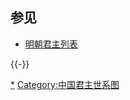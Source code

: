 {{CJK-New-Char|28B81|ver=B}}
<center>
{{chart/start|style=font: 100% sans-serif;width:intrinsic;width:-moz-max-content;width:-webkit-max-content;width:max-content;}}
{{chart| | | | | | | | | | | | | Hwu | Hwu=<sup></sup>明德祖<br>[[朱百六|朱百六]]}}
{{chart| | | | | | | | | | | | | |!}}
{{chart| | | | | | | | | | | | | Hwu | Hwu=<sup></sup>明懿祖<br>[[朱四九|朱四九]]}}
{{chart| | | | | | | | | | | | | |!}}
{{chart| | | | | | | | | | | | | Hwu | Hwu=<sup></sup>明熙祖<br>[[朱初一|朱初一]]}}
{{chart| | | | | | | | | | | | | |!}}
{{chart| | | | | | | | | | | | | Hwu | Hwu=<sup></sup>明仁祖<br>[[朱世珍|朱世珍]]<br>1281-1344}}
{{chart| | | | | | | | | | | | | |!}}
{{chart | | | | | | | | | | | | | Hwu | Hwu=<sup>(1)</sup>'''[[朱元璋|明太祖]]'''<br>朱元璋<br>1328-<br>'''1368-1398'''}}
{{chart | |,|-|-|-|-|-|-|-|v|-|-|-|^|-|-|-|-|-|-|-|.| | | | | }}
{{chart | ZhB | | | | | | Ygl | | | | | | | | | | Jin | ZhB=明兴宗<br>[[朱标|朱标]]<br>1355-1392|Ygl=<sup>(3)</sup>'''[[明成祖|明成祖]]'''<br>朱棣<br>1360-<br>'''1402-1424'''|Jin=唐定王<br>[[朱桱|朱桱]]<br>1388-1415 }}
{{chart | |!| | | | | | | |!| | | | | | | | | | | |!| | | | | }}
{{chart | Jwn | | | | | | Hxi | | | | | | | | | | Qda | Jwn=<sup>(2)</sup>'''[[建文帝|明惠宗]]'''<br>朱允炆<br>1377-<br>'''1398-1402'''<br>-?|Hxi=<sup>(4)</sup>'''[[明仁宗|明仁宗]]'''<br>朱高炽<br>1378-<br>'''1424-1425'''|Qda=唐宪王<br>[[朱瓊炟|朱瓊炟]]<br>1412-1475}}
{{chart | | | | | |,|-|-|-|^|-|-|-|-|-|-|-|.| | | |!| }}
{{chart | | | | | Xud | | | | | | | | | | Za | | Zhi | Xud=<sup>(5)</sup>'''[[明宣宗|明宣宗]]'''<br>朱瞻基<br>1398-<br>'''1425-1435'''|Zhi=唐莊王<br>[[朱芝址|朱芝址]]<br>1432-1485|Za=淮靖王<br>[[朱瞻墺|朱瞻墺]]<br>1409-1446 }}
{{chart | | | | | |)|-|-|-|.| | | | | | | |!| | | |!| | | | | }}
{{chart | | | | | Zgt | | Jgt | | | | | | Qs | | Miq | Zgt=<sup>(6)</sup>'''[[明英宗|明英宗]]'''<br>朱祁镇<br>1427-<br>'''1435-1449'''<br>'''1457-1464'''|Jgt=<sup>(7)</sup>'''[[景泰帝|明代宗]]'''<br>朱祁钰<br>1428-<br>'''1449-1457'''|Miq=唐恭王<br>[[朱彌鉗|朱彌鉗]]<br>?-1516|Qs=淮康王<br>[[朱祁銓|朱祁銓]]<br>1435-1502 }}
{{chart | | | | | |!| | | | | | | | | | | |!| | | |!| }}
{{chart | | | | | Cha | | | | | | | | | | Jd | | Yuw |Cha=<sup>(8)</sup>'''[[明宪宗|明宪宗]]'''<br>朱见深<br>1447-<br>'''1464-1487'''|Yuw=明惠帝<br>[[朱宇温|朱宇温]]<br>1485-1560|Jd=淮端王<br>[[朱見澱|朱見澱]]<br>?-1502}}
{{chart | |,|-|-|-|(| | | | | | | | | | | |!| | | |!| }}
{{chart | Hzi | | ZuY | | | | | | | | | | Yk | | Zou | Hzi=<sup>(9)</sup>'''[[明孝宗|明孝宗]]'''<br>朱祐樘<br>1470-<br>'''1487-1505'''|ZuY=明睿宗<br>[[朱祐杬|朱祐杬]]<br>1476-1519|Zou=明順帝<br>[[朱宙栐|朱宙栐]]<br>1538-1564|Yk=淮莊王<br>[[朱祐楑|朱祐楑]]<br>1500-1537}}
{{chart | |!| | | |!| | | | | | | | | | | |!| | | |!| }}
{{chart | Zgd | | Jjg | | | | | | | | | | Hc | | Shu |Zgd=<sup>(10)</sup>'''[[明武宗|明武宗]]'''<br>朱厚照<br>1491-<br>'''1505-1521'''|Jjg=<sup>(11)</sup>'''[[明世宗|明世宗]]'''<br>朱厚熜<br> 1507-<br>'''1521-1567'''|Shu=明端帝<br>[[朱碩熿|朱碩熿]]<br>?-1630|Hc=淮宪王<br>[[朱厚燽|朱厚燽]]<br>1519-1563}}
{{chart | | | | | |!| | | | | | | | | | | |!| | | |!| }}
{{chart | | | | | Lqg | | | | | | | | | | Zj | | Qis |Lqg=<sup>(12)</sup>'''[[明穆宗|明穆宗]]'''<br>朱载坖<br>1537-<br>'''1567-1572'''|Qis=明宣帝<br>[[朱器墭|朱器墭]]<br>?-1629|Zj=淮顺王<br>[[朱載堅|朱載堅]]<br>?-1595 }}
{{chart | | | | | |!| | | | | | | | | | | |!| | | |)|-|-|-|.| }}
{{chart | | | | | Wnl | | | | | | | | | | Xj | | Lwu | | Swu | Wnl=<sup>(13)</sup>'''[[明神宗|明神宗]]'''<br>朱翊钧<br>1563-<br>'''1572-1620'''|Lwu=<sup>(18)</sup>'''[[隆武帝|明绍宗]]'''<br>朱聿键<br>1602-<br>'''1645-1646'''|Swu='''[[紹武帝|紹武帝]]'''<br>朱聿{{僻字|𨮁|左金右粵}}<br>1605-<br>'''1646-1647'''|Xj=淮王<br>[[朱翊鉅_(淮王)|朱翊鉅]]<br>?-1616}}
{{chart | |,|-|-|-|^|-|-|-|v|-|-|-|.| | | |!| }}
{{chart | Tcg | | | | | | Chx | | Cyg | | Cq | Tcg=<sup>(14)</sup>'''[[明光宗|明光宗]]'''<br>朱常洛<br>1582-'''1620'''|Chx=明恭宗<br>[[朱常洵|朱常洵]]<br>1586-1641|Cyg=明礼宗<br>[[朱常瀛|朱常瀛]]<br>1597-1645|Cq='''[[朱常清_(淮王)|東武帝]]'''<br>朱常清<br>?-<br>'''1648-1649'''}}
{{chart | |)|-|-|-|.| | | |!| | | |!| |}}
{{chart | Tqi | | Czg | | Hng | | Yli | Tqi=<sup>(15)</sup>'''[[明熹宗|明熹宗]]'''<br>朱由校<br>1604-<br> '''1620-1627'''|Czg=<sup>(16)</sup> '''[[崇禎帝|明思宗]] '''<br>朱由检<br>1611-<br> '''1627-1644'''|Hng=<sup>(17)</sup>'''[[弘光帝|明安宗]]'''<br>朱由崧<br>1607-<br>'''1644-1645'''<br> -1646|Yli=<sup>(19)</sup>'''[[永历帝|明昭宗]]''' <br>朱由榔<br>1623-<br>'''1646-1662'''}}
{{chart | | | | | |!|}}
{{chart | | | | | Yix | | | | ||Yix=明悼帝<br>[[朱慈烺|朱慈烺]]<br>1629-<br> '''1644'''-?}}
{{chart/end}}
</div>
</center>
<noinclude>

== 参见 ==
* [[明朝君主列表|明朝君主列表]] 

{{-}}
{{明朝皇帝}}
{{中国君主世系图}}
{{中國領袖列表}}

[[Category:明朝皇帝|*]]
[[Category:中国君主世系图|Category:中国君主世系图]]
</noinclude>